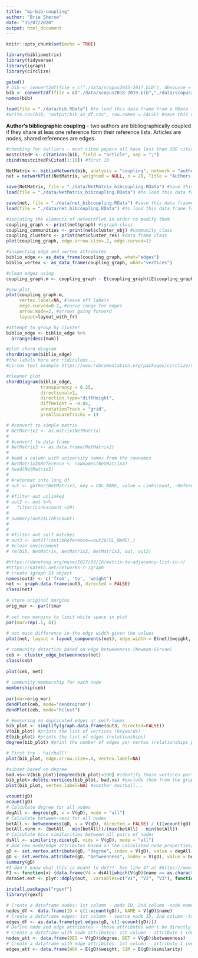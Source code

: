 ```yaml
---
title: "mp-bib-coupling"
author: "Brie Sherow"
date: "15/07/2020"
output: html_document
---
```


```r
knitr::opts_chunk$set(echo = TRUE)
```

```r
library(bibliometrix)
library(tidyverse)
library(igraph)
library(circlize)
```


```r
getwd()
# bib <- convert2df(file = c("./data/scopus2015-2017.bib"), dbsource = "scopus", format = "bibtex") # Convert to a bibliometric data frame
bib <- convert2df(file = c("./data/scopus2018-2019.bib","./data/scopus2015-2017.bib", "./data/scopus2011-2014.bib","./data/scopus2006-2010.bib", "./data/scopus1999-2005.bib","./data/scopus1970-1998.bib"), dbsource = "scopus", format = "bibtex") # Convert to a bibliometric data frame
names(bib)

load(file = "./data/bib.RData") #to load this data frame from a RData file (returns an object named "bib")
#write.csv(bib, "output/bib_as_df.csv", row.names = FALSE) #save this data frame as a csv file
```
**Author's bibliographic coupling** - two authors are bibliographically coupled if they share at leas one reference form their reference lists.  Articles are nodes, shared references are edges.   

```r
#checking for outliers - most cited papers all have less than 200 citations
mostcitedP <- citations(bib, field = "article", sep = ";")
cbind(mostcitedP$Cited[1:10]) #first 10
```

```r
NetMatrix <- biblioNetwork(bib, analysis = "coupling", network = "authors", sep = ";")
net = networkPlot(NetMatrix, weighted = NULL, n = 20, Title = "Authors' bibliographic coupling", label.n=10, type = "fruchterman", size = 10, cluster="walktrap", remove.multiple = TRUE, labelsize = 0.8)

save(NetMatrix, file = "./data/NetMatrix_bibcoupling.RData") #save this data fraame as a RData file (object)
load(file = "./data/NetMatrix_bibcoupling.RData") #to load this data frame from a RData file (returns an object named "NetMatrix")

save(net, file = "./data/net_bibcoupling.RData") #save this data fraame as a RData file (object)
load(file = "./data/net_bibcoupling.RData") #to load this data frame from a RData file (returns an object named "NetMatrix")

#isolating the elements of networkPlot in order to modify them
coupling_graph <- print(net$graph) #igraph class
coupling_communities <- print(net$cluster_obj) #community class
coupling_clusters <- print(net$cluster_res) #data frame class
plot(coupling_graph, edge.arrow.size=.2, edge.curved=1)
```
```r
#inspecting edge and vertex attributes
biblio_edge <- as_data_frame(coupling_graph, what="edges")
biblio_vertex <- as_data_frame(coupling_graph, what="vertices")

#clean edges using 
coupling_graph.m <- coupling_graph - E(coupling_graph)[E(coupling_graph)$type=="mention"]

#new plot
plot(coupling_graph.m,
     vertex.label=NA, #leave off labels
     edge.curved=0.2, #curve range for edges
     arrow.mode=2, #arrows going forward
     layout=layout_with_fr)
```
```r
#attempt to group by cluster
biblio_edge <- biblio_edge %>%
  arrange(desc(num))

#plot chord diagram
chordDiagram(biblio_edge)
#the labels here are ridiculous... 
#circos text example https://www.rdocumentation.org/packages/circlize/versions/0.4.10/topics/circos.text

#cleaner plot
chordDiagram(biblio_edge,
             transparency = 0.25,
             directional=1,
             direction.type="diffHeight",
             diffHeight = -0.05,
             annotationTrack = "grid",
             preAllocateTracks = 1)
```

```r
# #convert to simple matrix
# NetMatrix2 <- as.matrix(NetMatrix)
# 
# #convert to data frame
# NetMatrix3 <- as.data.frame(NetMatrix2)
# 
# #add a column with university names from the rownames
# NetMatrix3$Reference <- rownames(NetMatrix3)
# head(NetMatrix3)
# 
# #reformat into long df
# out <- gather(NetMatrix3, key = COL_NAME, value = Linkscount, -Reference)
# 
# #filter out unlinked
# out2 <- out %>%
#   filter(Linkscount >29)
# 
# summary(out2$Linkscount)
# 
# 
# #filter out self matches
# out3 <- out2[!(out2$Reference==out2$COL_NAME),]
# #clean environment
# rm(bib, NetMatrix, NetMatrix2, NetMatrix3, out, out2)
```


```r
#https://davetang.org/muse/2017/03/16/matrix-to-adjacency-list-in-r/
#https://kateto.net/networks-r-igraph
# create igraph S3 object
names(out3) <- c('from', 'to', 'weight')
net <- graph.data.frame(out3, directed = FALSE)
class(net)
 
# store original margins
orig_mar <- par()$mar
 
# set new margins to limit white space in plot
par(mar=rep(.1, 4))
 
# not much difference in the edge width given the values
plot(net, layout = layout_components(net), edge.width = E(net)$weight, vertex.label=NA)
```



```r
# community detection based on edge betweenness (Newman-Girvan)
ceb <- cluster_edge_betweenness(net)
class(ceb)
 
plot(ceb, net)
 
# community membership for each node
membership(ceb)
 
par(mar=orig_mar)
dendPlot(ceb, mode="dendrogram")
dendPlot(ceb, mode="hclust")
```


```r
# #ensuring no duplicated edges or self-loops
bib_plot <- simplify(graph.data.frame(out3, directed=FALSE))
V(bib_plot) #prints the list of vertices (keywords)
E(bib_plot) #prints the list of edges (relationships)
degree(bib_plot) #print the number of edges per vertex (relationships per keyword)
```

```r
# First try - hairball!
plot(bib_plot, edge.arrow.size=.4, vertex.label=NA)
```


```r
#subset based on degree
bad.vs<-V(bib_plot)[degree(bib_plot)<100] #identify those vertices part of less than three edges
bib_plot<-delete.vertices(bib_plot, bad.vs) #exclude them from the graph
plot(bib_plot, vertex.label=NA) #another hairball...
```


```r
vcount(gD)
ecount(gD)
# Calculate degree for all nodes
degAll <- degree(gD, v = V(gD), mode = "all")
# Calculate between-ness for all nodes
betAll <- betweenness(gD, v = V(gD), directed = FALSE) / (((vcount(gD) - 1) * (vcount(gD)-2)) / 2)
betAll.norm <- (betAll - min(betAll))/(max(betAll) - min(betAll))
# Calculate Dice similarities between all pairs of nodes
dsAll <- similarity.dice(gD, vids = V(gD), mode = "all")
# Add new node/edge attributes based on the calculated node properties/similarities
gD <- set.vertex.attribute(gD, "degree", index = V(gD), value = degAll)
gD <- set.vertex.attribute(gD, "betweenness", index = V(gD), value = betAll.norm)
summary(gD)
#I don't know what this is meant to do???  See line 47 at #https://www.r-bloggers.com/network-visualization-part-2-gephi/
F1 <- function(x) {data.frame(V4 = dsAll[which(V(gD)$name == as.character(x$V1)), which(V(gD)$name == as.character(x$V2))])}
dataSet.ext <- plyr::ddply(out, .variables=c("V1", "V2", "V3"), function(x) data.frame(F1(x)))
```


```r
install.packages("rgexf")
library(rgexf)
```

```r
# Create a dataframe nodes: 1st column - node ID, 2nd column -node name
nodes_df <- data.frame(ID = c(1:vcount(gD)), NAME = V(gD)$name)
# Create a dataframe edges: 1st column - source node ID, 2nd column -target node ID
edges_df <- as.data.frame(get.edges(gD, c(1:ecount(gD))))
# Define node and edge attributes - these attributes won't be directly used for network visualization, but they may be useful for other network manipulations in Gephi
# Create a dataframe with node attributes: 1st column - attribute 1 (degree), 2nd column - attribute 2 (betweenness)
nodes_att <- data.frame(DEG = V(gD)$degree, BET = V(gD)$betweenness) 
# Create a dataframe with edge attributes: 1st column - attribute 1 (weight), 2nd column - attribute 2 (similarity)
edges_att <- data.frame(WGH = E(gD)$weight, SIM = E(gD)$similarity) 
```



